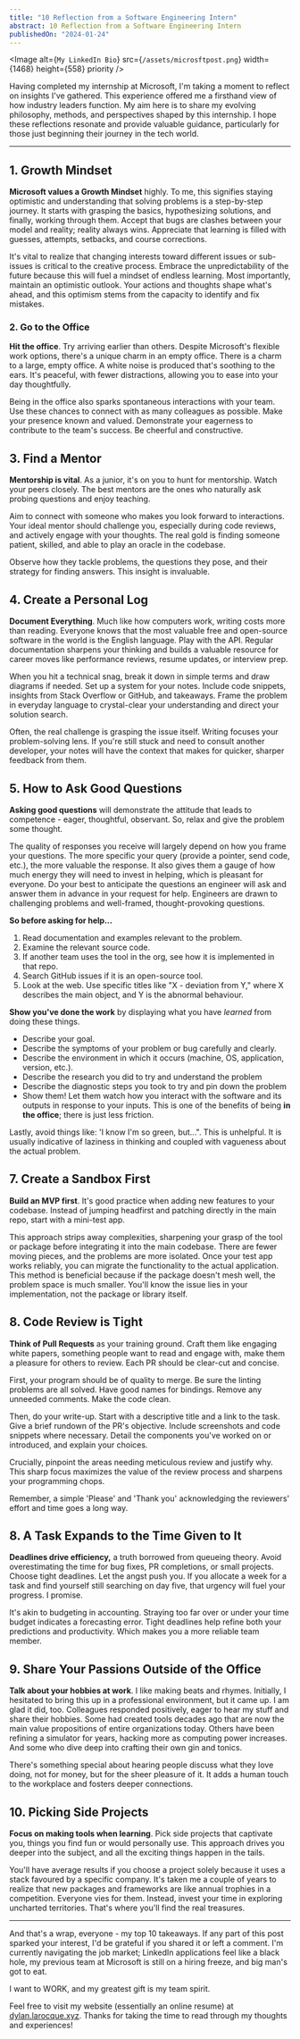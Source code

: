 ```yaml
---
title: "10 Reflection from a Software Engineering Intern"
abstract: 10 Reflection from a Software Engineering Intern
publishedOn: "2024-01-24"
---
```


<Image
	alt={`My LinkedIn Bio`}
	src={`/assets/microsftpost.png`}
	width={1468}
	height={558}
	priority
/>

Having completed my internship at Microsoft, I'm taking a moment to reflect on insights I've gathered. This experience offered me a firsthand view of how industry leaders function. My aim here is to share my evolving philosophy, methods, and perspectives shaped by this internship. I hope these reflections resonate and provide valuable guidance, particularly for those just beginning their journey in the tech world.

---

## 1. Growth Mindset

**Microsoft values a Growth Mindset** highly. To me, this signifies staying optimistic and understanding that solving problems is a step-by-step journey. It starts with grasping the basics, hypothesizing solutions, and finally, working through them. Accept that bugs are clashes between your model and reality; reality always wins. Appreciate that learning is filled with guesses, attempts, setbacks, and course corrections.

It's vital to realize that changing interests toward different issues or sub-issues is critical to the creative process. Embrace the unpredictability of the future because this will fuel a mindset of endless learning. Most importantly, maintain an optimistic outlook. Your actions and thoughts shape what's ahead, and this optimism stems from the capacity to identify and fix mistakes.

### 2. Go to the Office

**Hit the office**. Try arriving earlier than others. Despite Microsoft's flexible work options, there's a unique charm in an empty office. There is a charm to a large, empty office. A white noise is produced that's soothing to the ears. It's peaceful, with fewer distractions, allowing you to ease into your day thoughtfully.

Being in the office also sparks spontaneous interactions with your team. Use these chances to connect with as many colleagues as possible. Make your presence known and valued. Demonstrate your eagerness to contribute to the team's success. Be cheerful and constructive.

## 3. Find a Mentor

**Mentorship is vital**. As a junior, it's on you to hunt for mentorship. Watch your peers closely. The best mentors are the ones who naturally ask probing questions and enjoy teaching.

Aim to connect with someone who makes you look forward to interactions. Your ideal mentor should challenge you, especially during code reviews, and actively engage with your thoughts. The real gold is finding someone patient, skilled, and able to play an oracle in the codebase.

Observe how they tackle problems, the questions they pose, and their strategy for finding answers. This insight is invaluable.

## 4. Create a Personal Log

**Document Everything**. Much like how computers work, writing costs more than reading. Everyone knows that the most valuable free and open-source software in the world is the English language. Play with the API. Regular documentation sharpens your thinking and builds a valuable resource for career moves like performance reviews, resume updates, or interview prep.

When you hit a technical snag, break it down in simple terms and draw diagrams if needed. Set up a system for your notes. Include code snippets, insights from Stack Overflow or GitHub, and takeaways. Frame the problem in everyday language to crystal-clear your understanding and direct your solution search.

Often, the real challenge is grasping the issue itself. Writing focuses your problem-solving lens. If you're still stuck and need to consult another developer, your notes will have the context that makes for quicker, sharper feedback from them.

## 5. How to Ask Good Questions

**Asking good questions** will demonstrate the attitude that leads to competence - eager, thoughtful, observant. So, relax and give the problem some thought.

The quality of responses you receive will largely depend on how you frame your questions. The more specific your query (provide a pointer, send code, etc.), the more valuable the response. It also gives them a gauge of how much energy they will need to invest in helping, which is pleasant for everyone. Do your best to anticipate the questions an engineer will ask and answer them in advance in your request for help. Engineers are drawn to challenging problems and well-framed, thought-provoking questions.

**So before asking for help...**

1. Read documentation and examples relevant to the problem.
2. Examine the relevant source code.
3. If another team uses the tool in the org, see how it is implemented in that repo.
4. Search GitHub issues if it is an open-source tool.
5. Look at the web. Use specific titles like "X - deviation from Y," where X describes the main object, and Y is the abnormal behaviour.

**Show you've done the work** by displaying what you have *learned* from doing these things.

- Describe your goal.
- Describe the symptoms of your problem or bug carefully and clearly.
- Describe the environment in which it occurs (machine, OS, application, version, etc.).
- Describe the research you did to try and understand the problem
- Describe the diagnostic steps you took to try and pin down the problem
- Show them! Let them watch how you interact with the software and its outputs in response to your inputs. This is one of the benefits of being **in the office**; there is just less friction.

Lastly, avoid things like: 'I know I'm so green, but...". This is unhelpful. It is usually indicative of laziness in thinking and coupled with vagueness about the actual problem.

## 7. Create a Sandbox First

**Build an MVP first**. It's good practice when adding new features to your codebase. Instead of jumping headfirst and patching directly in the main repo, start with a mini-test app.

This approach strips away complexities, sharpening your grasp of the tool or package before integrating it into the main codebase. There are fewer moving pieces, and the problems are more isolated. Once your test app works reliably, you can migrate the functionality to the actual application. This method is beneficial because if the package doesn't mesh well, the problem space is much smaller. You'll know the issue lies in your implementation, not the package or library itself.

## 8. Code Review is Tight

**Think of Pull Requests** as your training ground. Craft them like engaging white papers, something people want to read and engage with, make them a pleasure for others to review. Each PR should be clear-cut and concise.

First, your program should be of quality to merge. Be sure the linting problems are all solved. Have good names for bindings. Remove any unneeded comments. Make the code clean.

Then, do your write-up. Start with a descriptive title and a link to the task. Give a brief rundown of the PR's objective. Include screenshots and code snippets where necessary. Detail the components you've worked on or introduced, and explain your choices.

Crucially, pinpoint the areas needing meticulous review and justify why. This sharp focus maximizes the value of the review process and sharpens your programming chops.

Remember, a simple 'Please' and 'Thank you' acknowledging the reviewers' effort and time goes a long way.

## 8. A Task Expands to the Time Given to It

**Deadlines drive efficiency,** a truth borrowed from queueing theory. Avoid overestimating the time for bug fixes, PR completions, or small projects. Choose tight deadlines. Let the angst push you. If you allocate a week for a task and find yourself still searching on day five, that urgency will fuel your progress. I promise.

It's akin to budgeting in accounting. Straying too far over or under your time budget indicates a forecasting error. Tight deadlines help refine both your predictions and productivity. Which makes you a more reliable team member.

## 9. Share Your Passions Outside of the Office

**Talk about your hobbies at work**. I like making beats and rhymes. Initially, I hesitated to bring this up in a professional environment, but it came up. I am glad it did, too. Colleagues responded positively, eager to hear my stuff and share their hobbies. Some had created tools decades ago that are now the main value propositions of entire organizations today. Others have been refining a simulator for years, hacking more as computing power increases. And some who dive deep into crafting their own gin and tonics.

There's something special about hearing people discuss what they love doing, not for money, but for the sheer pleasure of it. It adds a human touch to the workplace and fosters deeper connections.

## 10. Picking Side Projects

**Focus on making tools when learning**. Pick side projects that captivate you, things you find fun or would personally use. This approach drives you deeper into the subject, and all the exciting things happen in the tails.

You'll have average results if you choose a project solely because it uses a stack favoured by a specific company. It's taken me a couple of years to realize that new packages and frameworks are like annual trophies in a competition. Everyone vies for them. Instead, invest your time in exploring uncharted territories. That's where you'll find the real treasures.

---

And that's a wrap, everyone - my top 10 takeaways. If any part of this post sparked your interest, I'd be grateful if you shared it or left a comment. I'm currently navigating the job market; LinkedIn applications feel like a black hole, my previous team at Microsoft is still on a hiring freeze, and big man's got to eat.

I want to WORK, and my greatest gift is my team spirit.

Feel free to visit my website (essentially an online resume) at [dylan.larocque.xyz](http://dylan.larocque.xyz/). Thanks for taking the time to read through my thoughts and experiences!
